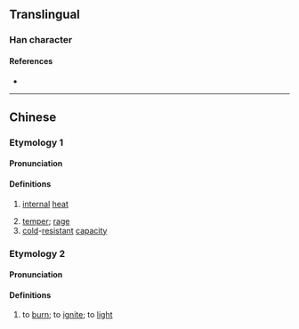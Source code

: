 {{character info}}
==Translingual==

===Han character===
{{Han char|rn=86|rad=火|as=07|sn=11|four=|canj=QLF,XQLF|ids=⿱折火}}

====References====
* {{Han ref|kx=0671.140|dkj=19041|dj=1080.110|hdz=32203.050|uh=70F2|ud=28914}}

----

==Chinese==
{{zh-forms}}

===Etymology 1===
====Pronunciation====
{{zh-pron
|m=xiè
|c=hit3
|cat=n
}}

====Definitions====
{{zh-hanzi}}

# {{lb|zh|TCM}} [[internal]] [[heat]]
# [[temper]]; [[rage]]
# [[cold]]-[[resistant]] [[capacity]]

===Etymology 2===
====Pronunciation====
{{zh-pron
|m=chè
|c=
|cat=v
}}

====Definitions====
{{zh-hanzi}}

# to [[burn]]; to [[ignite]]; to [[light]]